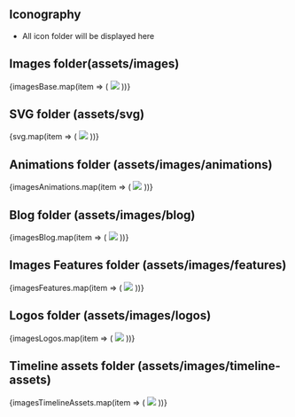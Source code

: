 
<Meta title="Theme/Icons" />

## Iconography

- All icon folder will be displayed here

## Images folder(assets/images)

<IconGallery name="Images">
  {imagesBase.map(item => (
    <IconItem name={item.name}>
      <img src={item.location} />
    </IconItem>
  ))}
</IconGallery>

## SVG folder (assets/svg)

<IconGallery name="SVG">
  {svg.map(item => (
    <IconItem name={item.name}>
      <img src={item.location} />
    </IconItem>
  ))}
</IconGallery>

## Animations folder (assets/images/animations)

<IconGallery name="imagesAnimations">
  {imagesAnimations.map(item => (
    <IconItem name={item.name}>
      <img src={item.location} />
    </IconItem>
  ))}
</IconGallery>

## Blog folder (assets/images/blog)

<IconGallery name="Blog">
  {imagesBlog.map(item => (
    <IconItem name={item.name}>
      <img src={item.location} />
    </IconItem>
  ))}
</IconGallery>

## Images Features folder (assets/images/features)

<IconGallery name="Images Feature">
  {imagesFeatures.map(item => (
    <IconItem name={item.name}>
      <img src={item.location} />
    </IconItem>
  ))}
</IconGallery>

## Logos folder (assets/images/logos)

<IconGallery name="SVG">
  {imagesLogos.map(item => (
    <IconItem name={item.name}>
      <img src={item.location} />
    </IconItem>
  ))}
</IconGallery>

## Timeline assets folder (assets/images/timeline-assets)

<IconGallery name="Timeline Assets">
  {imagesTimelineAssets.map(item => (
    <IconItem name={item.name}>
      <img src={item.location} />
    </IconItem>
  ))}
</IconGallery>
